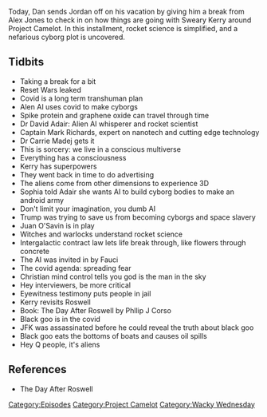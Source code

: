 {{DEFAULTSORT:
    #_EPISODE_0629:Black Goo and Space Covid
}}{{Episode
    | title           = Black Goo and Space Covid
    | caption         = [https://knowledgefight.libsyn.com/629-black-goo-and-space-covid Listen to this episode on Libsyn]
    | episodeNumber   = 629
    | length          = 01:28:12
    | airDate         = December 20, 2021
    | episodeType     = [[:Category:Project Camelot|Project Camelot]], [[:Category:Wacky Wednesday|Wacky Wednesday]]
    | appearance      = [[Kerry Cassidy]], [[David Adair]], [[Mark Richards]], [[Carrie Madej]], [[Sophia]], [[Juan O'Savin]], [[Anthony Fauci]]
    | previousEpisode = [[628: July 10, 2003]]
    | nextEpisode     = [[630: Mr. Jones Goes to Washington (To Sue Congress)]]
}}

{{Stub}}

Today, Dan sends Jordan off on his vacation by giving him a break from Alex Jones to check in on how things are going with Sweary Kerry around Project Camelot. In this installment, rocket science is simplified, and a nefarious cyborg plot is uncovered.

==Tidbits==

*Taking a break for a bit
*Reset Wars leaked
*Covid is a long term transhuman plan
*Alen AI uses covid to make cyborgs
*Spike protein and graphene oxide can travel through time
*Dr David Adair: Alien AI whisperer and rocket scientist
*Captain Mark Richards, expert on nanotech and cutting edge technology
*Dr Carrie Madej gets it
*This is sorcery: we live in a conscious multiverse
*Everything has a consciousness
*Kerry has superpowers
*They went back in time to do advertising
*The aliens come from other dimensions to experience 3D
*Sophia told Adair she wants AI to build cyborg bodies to make an android army
*Don't limit your imagination, you dumb AI
*Trump was trying to save us from becoming cyborgs and space slavery
*Juan O'Savin is in play
*Witches and warlocks understand rocket science
*Intergalactic contract law lets life break through, like flowers through concrete
*The AI was invited in by Fauci
*The covid agenda: spreading fear
*Christian mind control tells you god is the man in the sky
*Hey interviewers, be more critical
*Eyewitness testimony puts people in jail
*Kerry revisits Roswell
*Book: The Day After Roswell by Phllip J Corso
*Black goo is in the covid
*JFK was assassinated before he could reveal the truth about black goo
*Black goo eats the bottoms of boats and causes oil spills
*Hey Q people, it's aliens

==References==

*The Day After Roswell

[[Category:Episodes]]
[[Category:Project Camelot]]
[[Category:Wacky Wednesday]]
